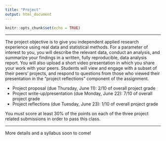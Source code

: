 ```yaml
---
title: "Project"
output: html_document
---
```


```r
knitr::opts_chunk$set(echo = TRUE)
```

---- 

The project objective is to give you independent applied research experience using real data and statistical methods. For a parameter of interest to you, you will describe the relevant data, conduct an analysis, and summarize your findings in a written, fully reproducible, data analysis report. You will also upload a short video presentation in which you share your work with your peers. Students will view and engage with a subset of their peers’ projects, and respond to questions from those who viewed their presentation in the "project reflections" component of the assignment.

* Project proposal (due Thursday, June 11): 2/10 of overall project grade
* Project write-up/presentation (due Monday, June 22): 7/10 of overall project grade
* Project reflections (due Tuesday, June 23): 1/10 of overall project grade

You must score at least 30% of the points on each of the three project related submissions in order to pass this class.

---- 

More details and a syllabus soon to come!
